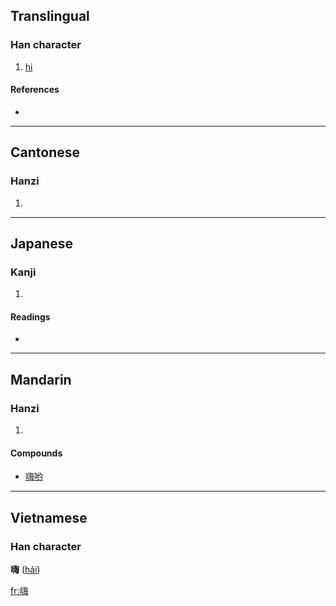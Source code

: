 ==Translingual==

===Han character===
{{Han char|rn=30|rad=口|as=10|sn=13|four=6805<sub>7</sub>|canj=口水人卜 (REOY)}}

# [[hi]]

====References====
* {{Han ref|kx=0204.111|dkj=04137|hdz=10671.030|uh=55E8|ud=21992|bh=B6D9|bd=46809}}

----

==Cantonese==

===Hanzi===
{{yue-hanzi|jyut=|y=hoi1}}

# {{defn|Cantonese}}

----

==Japanese==

===Kanji===
{{ja-kanji|grade=|rs=口10}}

# {{defn|Japanese}}

====Readings====
* {{ja-readings|on=[[かい]] (kai)|kun=}}

----

==Mandarin==

===Hanzi===
{{cmn-hanzi|pin=[[hāi]] ([[hai1]])|wg=hai<sup>1</sup>}}

# {{defn|Mandarin}}

====Compounds====
*[[嗨哟]]

----

==Vietnamese==
===Han character===
'''嗨''' ([[hải]])

[[fr:嗨]]